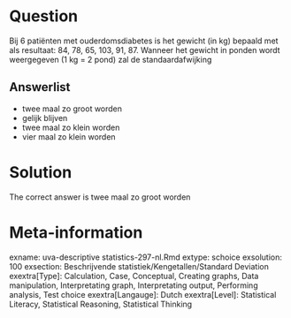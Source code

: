 Question
========

Bij 6 patiënten met ouderdomsdiabetes is het gewicht (in kg) bepaald met als resultaat: 84, 78, 65, 103, 91, 87. Wanneer het gewicht in ponden wordt weergegeven (1 kg = 2 pond) zal de standaardafwijking 

Answerlist
----------
* twee maal zo groot worden
* gelijk blijven
* twee maal zo klein worden
* vier maal zo klein worden

Solution
========

The correct answer is  twee maal zo groot worden 

Meta-information
================
exname: uva-descriptive statistics-297-nl.Rmd 
extype: schoice 
exsolution: 100 
exsection: Beschrijvende statistiek/Kengetallen/Standard Deviation
exextra[Type]: Calculation, Case, Conceptual, Creating graphs, Data manipulation, Interpretating graph, Interpretating output, Performing analysis, Test choice 
exextra[Langauge]: Dutch 
exextra[Level]: Statistical Literacy, Statistical Reasoning, Statistical Thinking 
